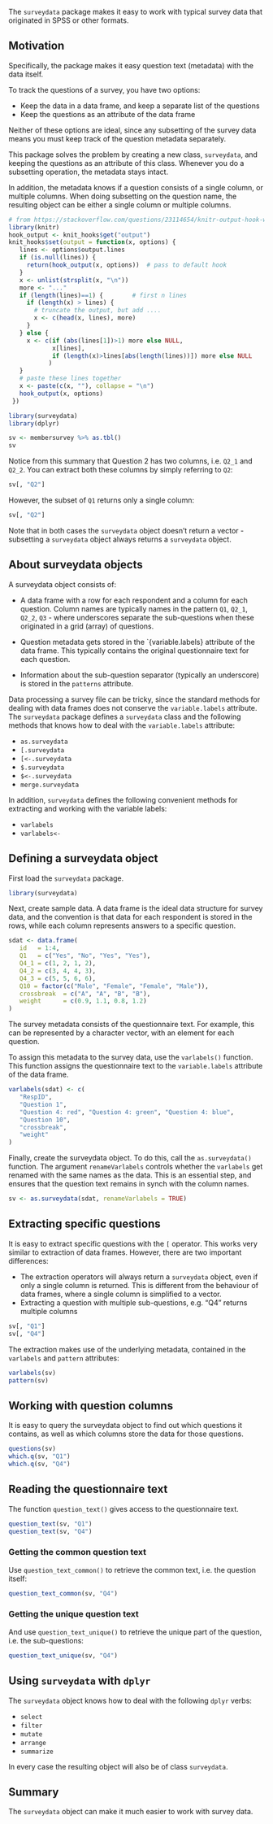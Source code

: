The `surveydata` package makes it easy to work with typical survey data that originated in SPSS or other formats.

## Motivation

Specifically, the package makes it easy question text (metadata) with the data itself.

To track the questions of a survey, you have two options:

* Keep the data in a data frame, and keep a separate list of the questions
* Keep the questions as an attribute of the data frame

Neither of these options are ideal, since any subsetting of the survey data means you must keep track of the question metadata separately.

This package solves the problem by creating a new class, `surveydata`, and keeping the questions as an attribute of this class.  Whenever you do a subsetting operation, the metadata stays intact.

In addition, the metadata knows if a question consists of a single column, or multiple columns.  When doing subsetting on the question name, the resulting object can be either a single column or multiple columns.

```r
# from https://stackoverflow.com/questions/23114654/knitr-output-hook-with-an-output-lines-option-that-works-like-echo-26
library(knitr)
hook_output <- knit_hooks$get("output")
knit_hooks$set(output = function(x, options) {
   lines <- options$output.lines
   if (is.null(lines)) {
     return(hook_output(x, options))  # pass to default hook
   }
   x <- unlist(strsplit(x, "\n"))
   more <- "..."
   if (length(lines)==1) {        # first n lines
     if (length(x) > lines) {
       # truncate the output, but add ....
       x <- c(head(x, lines), more)
     }
   } else {
     x <- c(if (abs(lines[1])>1) more else NULL, 
            x[lines], 
            if (length(x)>lines[abs(length(lines))]) more else NULL
           )
   }
   # paste these lines together
   x <- paste(c(x, ""), collapse = "\n")
   hook_output(x, options)
 })
```

```r
library(surveydata)
library(dplyr)
```
```r
sv <- membersurvey %>% as.tbl()
sv
```

Notice from this summary that Question 2 has two columns, i.e. `Q2_1` and `Q2_2`.  You can extract both these columns by simply referring to `Q2`:
  
```r
sv[, "Q2"]
```

However, the subset of `Q1` returns only a single column:

```r
sv[, "Q2"]
```

Note that in both cases the `surveydata` object doesn't return a vector - subsetting a `surveydata` object always returns a `surveydata` object.

## About surveydata objects

A surveydata object consists of:

* A data frame with a row for each respondent and a column for each question.   Column names are typically names in the pattern `Q1`, `Q2_1`, `Q2_2`, `Q3` - where underscores separate the sub-questions when these originated in a grid (array) of questions.

* Question metadata gets stored in the `{variable.labels} attribute of the data frame. This typically contains the original questionnaire text for each question.

* Information about the sub-question separator (typically an underscore) is stored in the `patterns` attribute.


Data processing a survey file can be tricky, since the standard methods for dealing with data frames does not conserve the `variable.labels` attribute.  The `surveydata` package defines a `surveydata` class and the following methods that knows how to deal with the `variable.labels` attribute:

* `as.surveydata`
* `[.surveydata`
* `[<-.surveydata`
* `$.surveydata`
* `$<-.surveydata`
* `merge.surveydata`

In addition, `surveydata` defines the following convenient methods for extracting and working with the variable labels:

* `varlabels`
* `varlabels<-`


## Defining a surveydata object

First load the `surveydata` package.

```r
library(surveydata)
```

Next, create sample data. A data frame is the ideal data structure for survey data, and the convention is that data for each respondent is stored in the rows, while each column represents answers to a specific question.

```r

sdat <- data.frame(
   id   = 1:4,
   Q1   = c("Yes", "No", "Yes", "Yes"),
   Q4_1 = c(1, 2, 1, 2), 
   Q4_2 = c(3, 4, 4, 3), 
   Q4_3 = c(5, 5, 6, 6), 
   Q10 = factor(c("Male", "Female", "Female", "Male")),
   crossbreak  = c("A", "A", "B", "B"), 
   weight      = c(0.9, 1.1, 0.8, 1.2)
)

```


The survey metadata consists of the questionnaire text.  For example, this can be represented by a character vector, with an element for each question.

To assign this metadata to the survey data, use the `varlabels()` function.  This function assigns the questionnaire text to the `variable.labels` attribute of the data frame.

```r

varlabels(sdat) <- c(
   "RespID",
   "Question 1", 
   "Question 4: red", "Question 4: green", "Question 4: blue", 
   "Question 10",
   "crossbreak",
   "weight"
)
```


Finally, create the surveydata object. To do this, call the `as.surveydata()` function.  The argument `renameVarlabels` controls whether the `varlabels` get renamed with the same names as the data.  This is an essential step, and ensures that the question text remains in synch with the column names.

```r
sv <- as.surveydata(sdat, renameVarlabels = TRUE)
```


## Extracting specific questions

It is easy to extract specific questions with the `[` operator. This works very similar to extraction of data frames. However, there are two important differences:

* The extraction operators will always return a `surveydata` object, even if only a single column is returned. This is different from the behaviour of data frames, where a single column is simplified to a vector.
* Extracting a question with multiple sub-questions, e.g. "Q4" returns multiple columns


```r
sv[, "Q1"]
sv[, "Q4"]
```

The extraction makes use of the underlying metadata, contained in the `varlabels` and `pattern` attributes:

```r

varlabels(sv)
pattern(sv)
```

## Working with question columns

It is easy to query the surveydata object to find out which questions it contains, as well as which columns store the data for those questions.

```r
questions(sv)
which.q(sv, "Q1")
which.q(sv, "Q4")
```

## Reading the questionnaire text

The function `question_text()` gives access to the questionnaire text.

```r
question_text(sv, "Q1")
question_text(sv, "Q4")
```


### Getting the common question text

Use `question_text_common()` to retrieve the common text, i.e. the question itself:

```r
question_text_common(sv, "Q4")
```

### Getting the unique question text

And use `question_text_unique()` to retrieve the unique part of the question, i.e. the sub-questions:

```r
question_text_unique(sv, "Q4")
```


## Using `surveydata` with `dplyr`

The `surveydata` object knows how to deal with the following `dplyr` verbs:

* `select`
* `filter`
* `mutate`
* `arrange`
* `summarize`

In every case the resulting object will also be of class `surveydata`.



## Summary

The `surveydata` object can make it much easier to work with survey data.